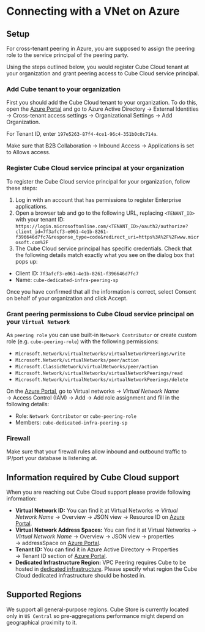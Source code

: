 # Connecting with a VNet on Azure

## Setup

For cross-tenant peering in Azure, you are supposed to assign the peering role
to the service principal of the peering party.

Using the steps outlined below, you would register Cube Cloud tenant at your
organization and grant peering access to Cube Cloud service principal.

### Add Cube tenant to your organization

First you should add the Cube Cloud tenant to your organization. To do this,
open the [Azure Portal][azure-console] and go to&nbsp;<Btn>Azure Active
Directory</Btn> →&nbsp;<Btn>External Identities</Btn> →&nbsp;<Btn>Cross-tenant
access settings</Btn> →&nbsp;<Btn>Organizational Settings</Btn>
→&nbsp;<Btn>Add Organization</Btn>.

For Tenant ID, enter `197e5263-87f4-4ce1-96c4-351b0c0c714a`.

Make sure that&nbsp;<Btn>B2B Collaboration</Btn> →&nbsp;<Btn>Inbound Access</Btn>
→&nbsp;<Btn>Applications</Btn> is set to&nbsp;<Btn>Allows access</Btn>.

### Register Cube Cloud service principal at your organization

To register the Cube Cloud service principal for your organization, follow these
steps:

1.  Log in with an account that has permissions to register Enterprise
    applications.
2.  Open a browser tab and go to the following URL, replacing `<TENANT_ID>` with
    your tenant ID:
    `https://login.microsoftonline.com/<TENANT_ID>/oauth2/authorize?client_id=7f3afcf3-e061-4e1b-8261-f396646d7fc7&response_type=code&redirect_uri=https%3A%2F%2Fwww.microsoft.com%2F`
3.  The Cube Cloud service principal has specific credentials. Check that the
    following details match exactly what you see on the dialog box that pops up:

- Client ID: `7f3afcf3-e061-4e1b-8261-f396646d7fc7`
- Name: `cube-dedicated-infra-peering-sp`

Once you have confirmed that all the information is correct,
select&nbsp;<Btn>Consent on behalf of your organization</Btn> and
click&nbsp;<Btn>Accept</Btn>.

### Grant peering permissions to Cube Cloud service principal on your `Virtual Network`

As `peering role` you can use built-in `Network Contributor` or create custom
role (e.g. `cube-peering-role`) with the following permissions:

- `Microsoft.Network/virtualNetworks/virtualNetworkPeerings/write`
- `Microsoft.Network/virtualNetworks/peer/action`
- `Microsoft.ClassicNetwork/virtualNetworks/peer/action`
- `Microsoft.Network/virtualNetworks/virtualNetworkPeerings/read`
- `Microsoft.Network/virtualNetworks/virtualNetworkPeerings/delete`

On the [Azure Portal][azure-console], go to&nbsp;<Btn>Virtual networks</Btn>
→ _Virtual Network Name_ →&nbsp;<Btn>Access Control (IAM)</Btn>
→&nbsp;<Btn>Add</Btn> →&nbsp;<Btn>Add role assignment</Btn> and fill
in the following details:

- Role: `Network Contributor` or `cube-peering-role`
- Members: `cube-dedicated-infra-peering-sp`

### Firewall

Make sure that your firewall rules allow inbound and outbound traffic to IP/port
your database is listening at.

## Information required by Cube Cloud support

When you are reaching out Cube Cloud support please provide following
information:

- **Virtual Network ID:** You can find it at&nbsp;<Btn>Virtual Networks</Btn>
  → _Virtual Network Name_ →&nbsp;<Btn>Overview</Btn> →&nbsp;<Btn>JSON
  view</Btn> →&nbsp;<Btn>Resource ID</Btn> on [Azure
  Portal][azure-console].
- **Virtual Network Address Spaces:** You can find it at&nbsp;<Btn>Virtual
  Networks</Btn> → _Virtual Network Name_ →&nbsp;<Btn>Overview</Btn>
  →&nbsp;<Btn>JSON view</Btn> →&nbsp;<Btn>properties</Btn>
  →&nbsp;<Btn>addressSpace</Btn> on [Azure Portal][azure-console].
- **Tenant ID:** You can find it in&nbsp;<Btn>Azure Active Directory</Btn>
  →&nbsp;<Btn>Properties</Btn> →&nbsp;<Btn>Tenant ID</Btn> section of
  [Azure Portal][azure-console].
- **Dedicated Infrastructure Region:** VPC Peering requires Cube to be hosted 
  in [dedicated infrastructure][dedicated-infra]. Please specify what region 
  the Cube Cloud dedicated infrastructure should be hosted in.

## Supported Regions

We support all general-purpose regions. Cube Store is currently located only in
`US Central` so pre-aggregations performance might depend on geographical
proximity to it.

[azure-console]: https://portal.azure.com
[dedicated-infra]: /product/deployment/cloud/infrastructure#dedicated-infrastructure
